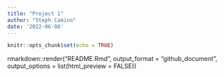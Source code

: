 ```yaml
---
title: "Project 1"
author: "Steph Camino"
date: '2022-06-08'
---
```


```r
knitr::opts_chunk$set(echo = TRUE)
```



rmarkdown::render("README.Rmd",
                  output_format = "github_document",
                  output_options = list(html_preview = FALSE))